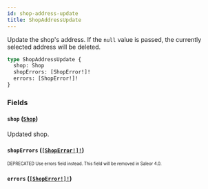 ```yaml
---
id: shop-address-update
title: ShopAddressUpdate
---
```


Update the shop's address. If the `null` value is passed, the currently selected address will be deleted.

```graphql
type ShopAddressUpdate {
  shop: Shop
  shopErrors: [ShopError!]!
  errors: [ShopError!]!
}
```

### Fields

#### `shop` ([`Shop`](/developer/api-reference/objects/shop.mdx))

Updated shop.

#### `shopErrors` ([`[ShopError!]!`](/developer/api-reference/objects/shop-error.mdx))

<sub><sup><span className="deprecatedTag">DEPRECATED</span> Use errors field instead. This field will be removed in Saleor 4.0.</sup></sub>

#### `errors` ([`[ShopError!]!`](/developer/api-reference/objects/shop-error.mdx))
